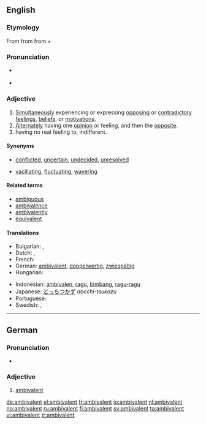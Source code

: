 {{was wotd|2008|March|21}}
==English==

===Etymology===
From {{term|ambivalence|lang=en}} from {{etyl|de|en}} {{term|Ambivalenz|lang=de}} from {{etyl|la|en}} {{term|ambi-||in two ways|lang=la}} + {{term|valeo|valeō|be strong|lang=la}}

===Pronunciation===
* {{a|RP|US}} {{IPA|/æmˈbɪv.ə.lənt/}}
* {{audio|en-us-ambivalent.ogg|Audio (US)}}

===Adjective===
{{en-adj}}

# [[simultaneously|Simultaneously]] experiencing or expressing [[oppose|opposing]] or [[contradictory]] [[feeling]]s, [[belief]]s, or [[motivation]]s.
# [[alternate|Alternately]] having one [[opinion]] or feeling, and then the [[opposite]].
# having no real feeling to, indifferent.

====Synonyms====
* {{sense|simultaneously experiencing or expressing opposing feelings}} [[conflicted]], [[uncertain]], [[undecided]], [[unresolved]]
* {{sense|alternately feeling opposing feelings}} [[vacillating]], [[fluctuating]], [[wavering]]

====Related terms====
* [[ambiguous]]
* [[ambivalence]]
* [[ambivalently]]
* [[equivalent]]

====Translations====
{{trans-top|experiencing or expressing opposing feelings}}
* Bulgarian: {{t|bg|двойствен|sc=Cyrl}},  {{t|bg|противоречив|sc=Cyrl}}
* Dutch: {{t+|nl|ambivalent}}, {{t+|nl|ambivalente}}
* French: {{t+|fr|ambivalent}}
* German: [[ambivalent#German|ambivalent]], [[doppelwertig]], [[zwiespältig]]
* Hungarian: {{t|hu|ambivalens}}
{{trans-mid}}
* Indonesian: [[ambivalen]], [[ragu]], [[bimbang]], [[ragu|ragu-ragu]]
* Japanese: [[どっちつかず]] ''docchi-tsukazu''
* Portuguese: {{t-|pt|ambivalente|m|f}}
* Swedish: {{t+|sv|ambivalent}}, {{t+|sv|kluven}}
{{trans-bottom}}

----

==German==

===Pronunciation===
* {{audio|De-at-ambivalent.ogg|Audio (Austria)}}

===Adjective===
{{de-adj|comparative=ambivalenter|superlative=ambivalentesten}}

# [[ambivalent#English|ambivalent]]

[[de:ambivalent]]
[[el:ambivalent]]
[[fr:ambivalent]]
[[io:ambivalent]]
[[nl:ambivalent]]
[[no:ambivalent]]
[[ru:ambivalent]]
[[fi:ambivalent]]
[[sv:ambivalent]]
[[ta:ambivalent]]
[[vi:ambivalent]]
[[tr:ambivalent]]